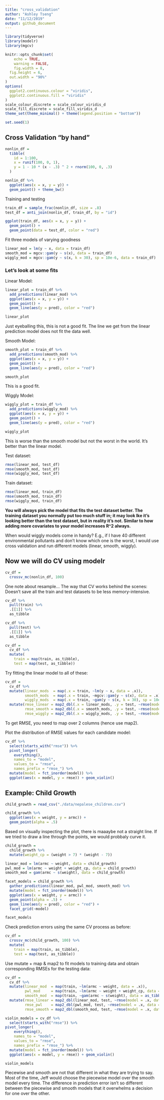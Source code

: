 ```yaml
---
title: "cross_validation"
author: "Ashley Tseng"
date: "11/12/2019"
output: github_document
---
```


```r
library(tidyverse)
library(modelr)
library(mgcv)

knitr::opts_chunk$set(
	echo = TRUE,
	warning = FALSE,
	fig.width = 8, 
  fig.height = 6,
  out.width = "90%"
)
options(
  ggplot2.continuous.colour = "viridis",
  ggplot2.continuous.fill = "viridis"
)
scale_colour_discrete = scale_colour_viridis_d
scale_fill_discrete = scale_fill_viridis_d
theme_set(theme_minimal() + theme(legend.position = "bottom"))

set.seed(1)
```

## Cross Validation “by hand”
```r
nonlin_df = 
  tibble(
    id = 1:100,
    x = runif(100, 0, 1),
    y = 1 - 10 * (x - .3) ^ 2 + rnorm(100, 0, .3)
  )

nonlin_df %>% 
  ggplot(aes(x = x, y = y)) + 
  geom_point() + theme_bw()
```

Training and testing
```r
train_df = sample_frac(nonlin_df, size = .8)
test_df = anti_join(nonlin_df, train_df, by = "id")

ggplot(train_df, aes(x = x, y = y)) + 
  geom_point() + 
  geom_point(data = test_df, color = "red")
```

Fit three models of varying goodness
```r
linear_mod = lm(y ~ x, data = train_df)
smooth_mod = mgcv::gam(y ~ s(x), data = train_df)
wiggly_mod = mgcv::gam(y ~ s(x, k = 30), sp = 10e-6, data = train_df)
```


### Let's look at some fits

Linear Model:
```r
linear_plot = train_df %>% 
  add_predictions(linear_mod) %>% 
  ggplot(aes(x = x, y = y)) + 
  geom_point() + 
  geom_line(aes(y = pred), color = "red")

linear_plot
```
Just eyeballing this, this is not a good fit. The line we get from the linear prediction model does not fit the data well.

Smooth Model:
```r
smooth_plot = train_df %>% 
  add_predictions(smooth_mod) %>% 
  ggplot(aes(x = x, y = y)) + 
  geom_point() + 
  geom_line(aes(y = pred), color = "red")

smooth_plot
```
This is a good fit.

Wiggly Model:
```r
wiggly_plot = train_df %>% 
  add_predictions(wiggly_mod) %>% 
  ggplot(aes(x = x, y = y)) + 
  geom_point() + 
  geom_line(aes(y = pred), color = "red")

wiggly_plot
```
This is worse than the smooth model but not the worst in the world. It's better than the linear model.

Test dataset:
```r
rmse(linear_mod, test_df)
rmse(smooth_mod, test_df)
rmse(wiggly_mod, test_df)
```

Train dataset:
```r
rmse(linear_mod, train_df)
rmse(smooth_mod, train_df)
rmse(wiggly_mod, train_df)
```

**You will always pick the model that fits the test dataset better. The training dataset you normally put too much stuff in; it may look lke it's looking better than the test dataset, but in reality it's not. Similar to how adding more covariates to your model increases R^2 always.**

When would wiggly models come in handy? E.g., if I have 40 different environmental pollutants and don't know which one is the worst, I would use cross validation and run different models (linear, smooth, wiggly). 


## Now we will do CV using modelr
```r
cv_df = 
  crossv_mc(nonlin_df, 100) 
```

One note about resample...
The way that CV works behind the scenes: Doesn't save all the train and test datasets to be less memory-intensive.
```r
cv_df %>% 
  pull(train) %>% 
  .[[1]] %>% 
  as_tibble

cv_df %>% 
  pull(test) %>% 
  .[[1]] %>% 
  as_tibble

cv_df =
  cv_df %>% 
  mutate(
    train = map(train, as_tibble),
    test = map(test, as_tibble))
```


Try fitting the linear model to all of these:
```r
cv_df = 
  cv_df %>% 
  mutate(linear_mods  = map(.x = train, ~lm(y ~ x, data = .x)),
         smooth_mods  = map(.x = train, ~mgcv::gam(y ~ s(x), data = .x)),
         wiggly_mods  = map(.x = train, ~gam(y ~ s(x, k = 30), sp = 10e-6, data = .x))) %>% 
  mutate(rmse_linear = map2_dbl(.x = linear_mods, .y = test, ~rmse(model = .x, data = .y)),
         rmse_smooth = map2_dbl(.x = smooth_mods, .y = test, ~rmse(model = .x, data = .y)),
         rmse_wiggly = map2_dbl(.x = wiggly_mods, .y = test, ~rmse(model = .x, data = .y)))
```
To get RMSE, you need to map over 2 columns (hence use map2).


Plot the distribution of RMSE values for each candidate model:
```r
cv_df %>% 
  select(starts_with("rmse")) %>% 
  pivot_longer(
    everything(),
    names_to = "model", 
    values_to = "rmse",
    names_prefix = "rmse_") %>% 
  mutate(model = fct_inorder(model)) %>% 
  ggplot(aes(x = model, y = rmse)) + geom_violin()
```



## Example: Child Growth
```r
child_growth = read_csv("./data/nepalese_children.csv")

child_growth %>% 
  ggplot(aes(x = weight, y = armc)) + 
  geom_point(alpha = .5)
```
Based on visually inspecting the plot, there is maaaybe not a straight line. If we tried to draw a line through the points, we would probbaly curve it.

```r
child_growth =
  child_growth %>% 
  mutate(weight_cp = (weight > 7) * (weight - 7))

linear_mod = lm(armc ~ weight, data = child_growth)
pwl_mod = lm(armc ~ weight + weight_cp, data = child_growth)
smooth_mod = gam(armc ~ s(weight), data = child_growth)

facet_models = child_growth %>% 
  gather_predictions(linear_mod, pwl_mod, smooth_mod) %>% 
  mutate(model = fct_inorder(model)) %>% 
  ggplot(aes(x = weight, y = armc)) + 
  geom_point(alpha = .5) +
  geom_line(aes(y = pred), color = "red") + 
  facet_grid(~model)

facet_models
```

Check prediction errors using the same CV process as before:
```r
cv_df =
  crossv_mc(child_growth, 100) %>% 
  mutate(
    train = map(train, as_tibble),
    test = map(test, as_tibble))
```


Use mutate + map & map2 to fit models to training data and obtain corresponding RMSEs for the testing data:
```r
cv_df = 
  cv_df %>% 
  mutate(linear_mod  = map(train, ~lm(armc ~ weight, data = .x)),
         pwl_mod     = map(train, ~lm(armc ~ weight + weight_cp, data = .x)),
         smooth_mod  = map(train, ~gam(armc ~ s(weight), data = as_tibble(.x)))) %>% 
  mutate(rmse_linear = map2_dbl(linear_mod, test, ~rmse(model = .x, data = .y)),
         rmse_pwl    = map2_dbl(pwl_mod, test, ~rmse(model = .x, data = .y)),
         rmse_smooth = map2_dbl(smooth_mod, test, ~rmse(model = .x, data = .y)))

violin_models = cv_df %>% 
  select(starts_with("rmse")) %>% 
pivot_longer(
    everything(),
    names_to = "model", 
    values_to = "rmse",
    names_prefix = "rmse_") %>% 
  mutate(model = fct_inorder(model)) %>% 
  ggplot(aes(x = model, y = rmse)) + geom_violin()

violin_models
```
Piecewise and smooth are not that different in what they are trying to say. Most of the time, Jeff would choose the piecewise model over the smooth model every time. The difference in prediction error isn't so different between the piecewise and smooth models that it overwhelms a decision for one over the other.
